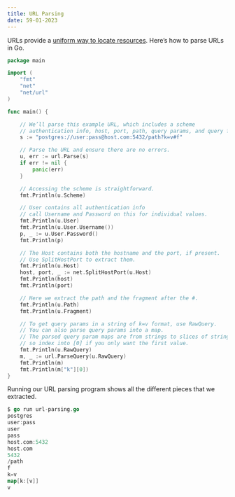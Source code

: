 ```yaml
---
title: URL Parsing 
date: 59-01-2023
---
```


URLs provide a [uniform way to locate resources](https://adam.herokuapp.com/past/2010/3/30/urls_are_the_uniform_way_to_locate_resources/). Here’s how to parse URLs in Go.

```go
package main

import (
    "fmt"
    "net"
    "net/url"
)

func main() {

    // We’ll parse this example URL, which includes a scheme
    // authentication info, host, port, path, query params, and query fragment.
    s := "postgres://user:pass@host.com:5432/path?k=v#f"

    // Parse the URL and ensure there are no errors.
    u, err := url.Parse(s)
    if err != nil {
        panic(err)
    }

    // Accessing the scheme is straightforward.
    fmt.Println(u.Scheme)

    // User contains all authentication info
    // call Username and Password on this for individual values.
    fmt.Println(u.User)
    fmt.Println(u.User.Username())
    p, _ := u.User.Password()
    fmt.Println(p)

    // The Host contains both the hostname and the port, if present.
    // Use SplitHostPort to extract them.
    fmt.Println(u.Host)
    host, port, _ := net.SplitHostPort(u.Host)
    fmt.Println(host)
    fmt.Println(port)

    // Here we extract the path and the fragment after the #.
    fmt.Println(u.Path)
    fmt.Println(u.Fragment)

    // To get query params in a string of k=v format, use RawQuery.
    // You can also parse query params into a map.
    // The parsed query param maps are from strings to slices of strings
    // so index into [0] if you only want the first value.
    fmt.Println(u.RawQuery)
    m, _ := url.ParseQuery(u.RawQuery)
    fmt.Println(m)
    fmt.Println(m["k"][0])
}
```

Running our URL parsing program shows all the different pieces that we extracted.
```go
$ go run url-parsing.go 
postgres
user:pass
user
pass
host.com:5432
host.com
5432
/path
f
k=v
map[k:[v]]
v
```


